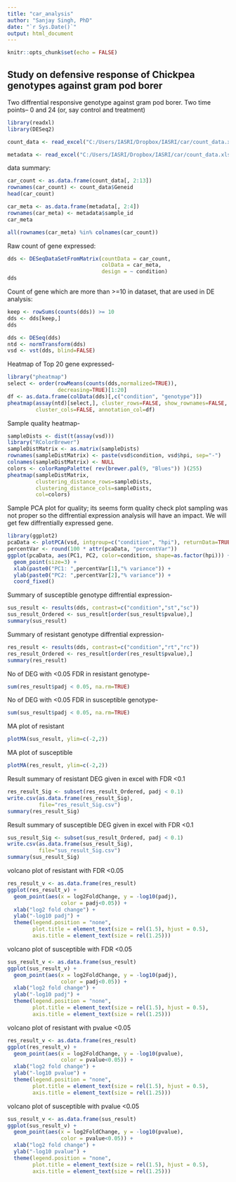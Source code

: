 ---
title: "car_analysis"
author: "Sanjay Singh, PhD"
date: "`r Sys.Date()`"
output: html_document
---

```{r setup, include=FALSE}
knitr::opts_chunk$set(echo = FALSE)
```

## Study on defensive response of Chickpea genotypes against gram pod borer

Two diffrential responsive genotype against gram pod borer.
Two time points-- 0 and 24 (or, say control and treatment)

```{r cars, message=FALSE, warning=FALSE}
library(readxl)
library(DESeq2)
```

```{r}
count_data <- read_excel("C:/Users/IASRI/Dropbox/IASRI/car/count_data.xlsx", sheet = "final_inp", col_types = c("text", "skip", "skip", "skip", "skip", "skip", "numeric", "numeric", "numeric", "numeric", "numeric", "numeric", "numeric", "numeric", "numeric", "numeric", "numeric", "numeric"))

metadata <- read_excel("C:/Users/IASRI/Dropbox/IASRI/car/count_data.xlsx", sheet = "metadata")
```


data summary:

```{r}
car_count <- as.data.frame(count_data[, 2:13])
rownames(car_count) <- count_data$Geneid
head(car_count)
```

```{r}
car_meta <- as.data.frame(metadata[, 2:4])
rownames(car_meta) <- metadata$sample_id
car_meta
```

```{r}
all(rownames(car_meta) %in% colnames(car_count))
```
Raw count of gene expressed:

```{r}
dds <- DESeqDataSetFromMatrix(countData = car_count,
                              colData = car_meta,
                              design = ~ condition)
dds
```
Count of gene which are more than >=10 in dataset, that are used in DE analysis:

```{r}
keep <- rowSums(counts(dds)) >= 10
dds <- dds[keep,]
dds
```
```{r}
dds <- DESeq(dds)
ntd <- normTransform(dds)
vsd <- vst(dds, blind=FALSE)

```

Heatmap of Top 20 gene expressed- 

```{r}
library("pheatmap")
select <- order(rowMeans(counts(dds,normalized=TRUE)),
                decreasing=TRUE)[1:20]
df <- as.data.frame(colData(dds)[,c("condition", "genotype")])
pheatmap(assay(ntd)[select,], cluster_rows=FALSE, show_rownames=FALSE,
         cluster_cols=FALSE, annotation_col=df)
```

Sample quality heatmap-

```{r}
sampleDists <- dist(t(assay(vsd)))
library("RColorBrewer")
sampleDistMatrix <- as.matrix(sampleDists)
rownames(sampleDistMatrix) <- paste(vsd$condition, vsd$hpi, sep="-")
colnames(sampleDistMatrix) <- NULL
colors <- colorRampPalette( rev(brewer.pal(9, "Blues")) )(255)
pheatmap(sampleDistMatrix,
         clustering_distance_rows=sampleDists,
         clustering_distance_cols=sampleDists,
         col=colors)
```

Sample PCA plot for quality; its seems form quality check plot sampling was not proper so the diffrential expression analysis will have an impact. We will get few diffrentially expressed gene.

```{r}
library(ggplot2)
pcaData <- plotPCA(vsd, intgroup=c("condition", "hpi"), returnData=TRUE)
percentVar <- round(100 * attr(pcaData, "percentVar"))
ggplot(pcaData, aes(PC1, PC2, color=condition, shape=as.factor(hpi))) +
  geom_point(size=3) +
  xlab(paste0("PC1: ",percentVar[1],"% variance")) +
  ylab(paste0("PC2: ",percentVar[2],"% variance")) + 
  coord_fixed()
```

Summary of susceptible genotype diffrential expression-

```{r}
sus_result <- results(dds, contrast=c("condition","st","sc"))
sus_result_Ordered <- sus_result[order(sus_result$pvalue),]
summary(sus_result)
```
Summary of resistant genotype diffrential expression-

```{r}
res_result <- results(dds, contrast=c("condition","rt","rc"))
res_result_Ordered <- res_result[order(res_result$pvalue),]
summary(res_result)
```
No of DEG with <0.05 FDR in resistant genotype-

```{r}
sum(res_result$padj < 0.05, na.rm=TRUE)
```
No of DEG with <0.05 FDR in susceptible genotype-

```{r}
sum(sus_result$padj < 0.05, na.rm=TRUE)
```

MA plot of resistant
```{r}
plotMA(sus_result, ylim=c(-2,2))
```

MA plot of susceptible
```{r}
plotMA(res_result, ylim=c(-2,2))
```

Result summary of resistant DEG given in excel with FDR <0.1
```{r}
res_result_Sig <- subset(res_result_Ordered, padj < 0.1)
write.csv(as.data.frame(res_result_Sig), 
          file="res_result_Sig.csv")
summary(res_result_Sig)
```
Result summary of susceptible DEG given in excel with FDR <0.1

```{r}
sus_result_Sig <- subset(sus_result_Ordered, padj < 0.1)
write.csv(as.data.frame(sus_result_Sig), 
          file="sus_result_Sig.csv")
summary(sus_result_Sig)
```
volcano plot of resistant with FDR <0.05

```{r}
res_result_v <- as.data.frame(res_result)
ggplot(res_result_v) +
  geom_point(aes(x = log2FoldChange, y = -log10(padj),
                 color = padj<0.05)) +
  xlab("log2 fold change") +
  ylab("-log10 padj") +
  theme(legend.position = "none",
        plot.title = element_text(size = rel(1.5), hjust = 0.5),
        axis.title = element_text(size = rel(1.25)))
```

volcano plot of susceptible with FDR <0.05

```{r}
sus_result_v <- as.data.frame(sus_result)
ggplot(sus_result_v) +
  geom_point(aes(x = log2FoldChange, y = -log10(padj),
                 color = padj<0.05)) +
  xlab("log2 fold change") +
  ylab("-log10 padj") +
  theme(legend.position = "none",
        plot.title = element_text(size = rel(1.5), hjust = 0.5),
        axis.title = element_text(size = rel(1.25)))
```

volcano plot of resistant with pvalue <0.05

```{r}
res_result_v <- as.data.frame(res_result)
ggplot(res_result_v) +
  geom_point(aes(x = log2FoldChange, y = -log10(pvalue),
                 color = pvalue<0.05)) +
  xlab("log2 fold change") +
  ylab("-log10 pvalue") +
  theme(legend.position = "none",
        plot.title = element_text(size = rel(1.5), hjust = 0.5),
        axis.title = element_text(size = rel(1.25)))
```

volcano plot of susceptible with pvalue <0.05

```{r}
sus_result_v <- as.data.frame(sus_result)
ggplot(sus_result_v) +
  geom_point(aes(x = log2FoldChange, y = -log10(pvalue),
                 color = pvalue<0.05)) +
  xlab("log2 fold change") +
  ylab("-log10 pvalue") +
  theme(legend.position = "none",
        plot.title = element_text(size = rel(1.5), hjust = 0.5),
        axis.title = element_text(size = rel(1.25)))
```














